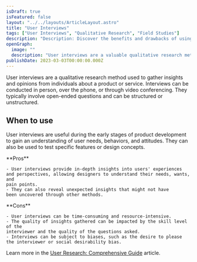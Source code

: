 ```yaml
---
isDraft: true
isFeatured: false
layout: "../../layouts/ArticleLayout.astro"
title: "User Interviews"
tags: ["User Interviews", "Qualitative Research", "Field Studies"]
description: "Description: Discover the benefits and drawbacks of using user interviews, a qualitative research method that provides in-depth insights into user experiences and perspectives. Learn when to use this method and the potential biases to be aware of when conducting interviews."
openGraph:
  image: ""
  description: "User interviews are a valuable qualitative research method used to gain an understanding of user needs, behaviors, and attitudes. Learn more about the pros and cons of using this method and when to use it to improve your product or service."
publishDate: 2023-03-03T00:00:00.000Z
---
```


User interviews are a qualitative research method used to gather insights and opinions from individuals about a product or service. Interviews can be conducted in person, over the phone, or through video conferencing. They typically involve open-ended questions and can be structured or unstructured.

## When to use

User interviews are useful during the early stages of product development to gain an understanding of user needs, behaviors, and attitudes. They can also be used to test specific features or design concepts.

<div class="mt-8 mb-8 grid grid-cols-2 divide-x overflow-hidden rounded-md border">
  <div class="py-6 px-10">
    **Pros**

    - User interviews provide in-depth insights into users' experiences
    and perspectives, allowing designers to understand their needs, wants, and
    pain points.
    - They can also reveal unexpected insights that might not have
    been uncovered through other methods.

  </div>
  <div class="py-6 px-10">
    **Cons**

    - User interviews can be time-consuming and resource-intensive.
    - The quality of insights gathered can be impacted by the skill level of the
    interviewer and the quality of the questions asked.
    - Interviews can be subject to biases, such as the desire to please the interviewer or social desirability bias.

  </div>
</div>

Learn more in the [User Research: Comprehensive Guide](/blog/user-research-comprehensive-guide) article.
